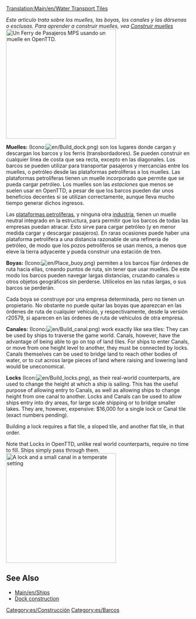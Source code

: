 {{es/Traducción|Docks|50}}
[[Translation:Main/en/Water Transport Tiles]]

''Este artículo trata sobre los muelles, las boyas, los canales y las dársenas o esclusas.  Para aprender a construir muelles, vea [[Main/es/Construir muelles|Construir muelles]]''
[[File:en/Dockscreenshot.png|thumb|300px|right|Un [[Ferry de Pasajeros MPS/Es|Ferry de Pasajeros MPS]] usando un muelle en OpenTTD.]]

'''Muelles:''' (Icono:[[File:en/Build dock.png]]) son los lugares donde cargan y descargan los barcos y los ferris (transbordadores). Se pueden construir en cualquier línea de costa que sea recta, excepto en las diagonales. Los barcos se pueden utilizar para transportar pasajeros y mercancías entre los muelles, o petróleo desde las plataformas petrolíferas a los muelles. Las plataformas petrolíferas tienen un muelle incorporado que permite que se pueda cargar petróleo. Los muelles son las ''estaciones'' que menos se suelen usar en OpenTTD, a pesar de que los barcos pueden dar unos beneficios decentes si se utilizan correctamente, aunque lleva mucho tiempo generar dichos ingresos.

Las [[Main/es/Plataforma petrolífera|plataformas petrolíferas]], y ninguna otra [[Main/es/Industrias|industria]], tienen un muelle neutral integrado en la estructura, para permitir que los barcos de todas las empresas puedan atracar. Esto sirve para cargar petróleo (y en menor medida cargar y descargar pasajeros). En raras ocasiones puede haber una plataforma petrolífera a una distancia razonable de una refinería de petróleo, de modo que los pozos petrolíferos se usan menos, a menos que eleve la tierra adyacente y pueda construir una estación de tren.

'''Boyas:''' (Icono:[[File:en/Place buoy.png]]) permiten a los barcos fijar órdenes de ruta hacia ellas, creando puntos de ruta, sin tener que usar muelles. De este modo los barcos pueden navegar largas distancias, cruzando canales u otros objetos geográficos sin perderse. Utilícelos en las rutas largas, o sus barcos se perderán.

Cada boya se construye por una empresa determinada, pero no tienen un propietario. No obstante no puede quitar las boyas que aparezcan en las órdenes de ruta de cualquier vehículo, y respectivamente, desde la versión r20579, si aparecen en las órdenes de ruta de vehículos de otra empresa.

'''Canales:''' (Icono:[[File:en/Build canal.png]]) work exactly like sea tiles: They can be used by ships to traverse the game world. Canals, however, have the advantage of being able to go on top of land tiles. For ships to enter Canals, or move from one height level to another, they must be connected by locks. Canals themselves can be used to bridge land to reach other bodies of water, or to cut across large pieces of land where raising and lowering land would be uneconomical. 

'''Locks''' (Icon:[[File:en/Build locks.png]]), as their real-world counterparts, are used to change the height at which a ship is sailing. This has the useful purpose of allowing entry to Canals, as well as allowing ships to change height from one canal to another. Locks and Canals can be used to allow ships entry into dry areas, for large scale shipping or to bridge smaller lakes. They are, however, expensive: $16,000 for a single lock or Canal tile (exact numbers pending).

Building a lock requires a flat tile, a sloped tile, and another flat tile, in that order.

Note that Locks in OpenTTD, unlike real world counterparts, require no time to fill. Ships simply pass through them.
[[File:en/Temperate-canal-locks.png|thumb|300px|center|A lock and a small canal in a temperate setting]]


==See Also==
*[[Main/en/Ships]]
*[[Main/en/Waterway construction|Dock construction]]


[[Category:es/Construcción]]
[[Category:es/Barcos]]